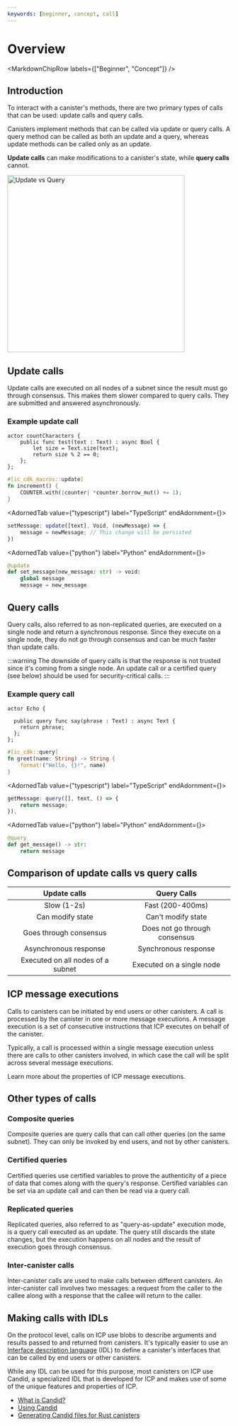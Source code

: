 ```yaml
---
keywords: [beginner, concept, call]
---
```



# Overview

<MarkdownChipRow labels={["Beginner", "Concept"]} />

## Introduction

To interact with a <Tooltip text="A smart contract on ICP.">canister's</Tooltip> methods, there are two primary types of calls that can be used: update calls and query calls.

Canisters implement methods that can be called via update or query calls. A query method can be called as both an update and a query, whereas update methods can be called only as an update.

**Update calls** can make modifications to a canister's state, while **query calls** cannot.

<div class="text--center">
<img src="/img/docs/update_vs_query.png" alt="Update vs Query" width="400"/>
</div>

## Update calls

Update calls are executed on all nodes of a <GlossaryTooltip>subnet</GlossaryTooltip> since the result must go through consensus. This makes them slower compared to query calls. They are submitted and answered asynchronously.

### Example update call

<AdornedTabs groupId="language">
<TabItem value="motoko" label="Motoko" default>

```motoko
actor countCharacters {
    public func test(text : Text) : async Bool {
        let size = Text.size(text);
        return size % 2 == 0;
    };
};
```

</TabItem>

<TabItem value="rust" label="Rust">

```rust
#[ic_cdk_macros::update]
fn increment() {
    COUNTER.with(|counter| *counter.borrow_mut() += 1);
}
```

</TabItem>

<AdornedTab value={"typescript"} label="TypeScript" endAdornment={<BetaChip />}>

```typescript
setMessage: update([text], Void, (newMessage) => {
    message = newMessage; // This change will be persisted
})
```

</AdornedTab>

<AdornedTab value={"python"} label="Python" endAdornment={<BetaChip />}>

```python
@update
def set_message(new_message: str) -> void:
    global message
    message = new_message
```

</AdornedTab>

</AdornedTabs>

## Query calls

Query calls, also referred to as non-replicated queries, are executed on a single node and return a synchronous response. Since they execute on a single node, they do not go through consensus and can be much faster than update calls.

:::warning
The downside of query calls is that the response is not trusted since it's coming from a single node. An update call or a certified query (see below) should be used for security-critical calls.
:::

### Example query call

<AdornedTabs groupId="language">
<TabItem value="motoko" label="Motoko" default>

```motoko
actor Echo {

  public query func say(phrase : Text) : async Text {
    return phrase;
  };
};
```


</TabItem>

<TabItem value="rust" label="Rust">

```rust
#[ic_cdk::query]
fn greet(name: String) -> String {
    format!("Hello, {}!", name)
}
```

</TabItem>

<AdornedTab value={"typescript"} label="TypeScript" endAdornment={<BetaChip />}>

```typescript
getMessage: query([], text, () => {
    return message;
}),
```

</AdornedTab>

<AdornedTab value={"python"} label="Python" endAdornment={<BetaChip />}>

```python
@query
def get_message() -> str:
    return message
```

</AdornedTab>
</AdornedTabs>

## Comparison of update calls vs query calls

| Update calls | Query Calls |
| :----------: | :------: |
| Slow (1-2s) | Fast (200-400ms) |
| Can modify state | Can't modify state |
| Goes through consensus | Does not go through consensus |
| Asynchronous response | Synchronous response |
| Executed on all nodes of a subnet | Executed on a single node |


## ICP message executions

Calls to canisters can be initiated by end users or other canisters. A call is processed by the canister in one or more message executions. A message execution is a set of consecutive instructions that ICP executes on behalf of the canister.

Typically, a call is processed within a single message execution unless there are calls to other canisters involved, in which case the call will be split across several message executions.

Learn more about the properties of ICP message executions.

## Other types of calls

### Composite queries

Composite queries are query calls that can call other queries (on the same <GlossaryTooltip>subnet</GlossaryTooltip>). They can only be invoked by end users, and not by other canisters.

### Certified queries

Certified queries use certified variables to prove the authenticity of a piece of data that comes along with the query's response. Certified variables can be set via an update call and can then be read via a query call.

### Replicated queries

Replicated queries, also referred to as "query-as-update" execution mode, is a query call executed as an update. The query still discards the state changes, but the execution happens on all nodes and the result of execution goes through consensus.

### Inter-canister calls

Inter-canister calls are used to make calls between different canisters. An inter-canister call involves two messages: a request from the caller to the callee along with a response that the callee will return to the caller.

## Making calls with IDLs

On the protocol level, calls on ICP use blobs to describe arguments and results passed to and returned from canisters. It's typically easier to use an [Interface description language](https://en.wikipedia.org/wiki/Interface_description_language) (IDL) to define a canister's interfaces that can be called by end users or other canisters.

While any IDL can be used for this purpose, most canisters on ICP use Candid, a specialized IDL that is developed for ICP and makes use of some of the unique features and properties of ICP.
- [What is Candid?](https://internetcomputer.org/docs/current/developer-docs/backend/candid/candid-concepts)
- [Using Candid](https://internetcomputer.org/docs/current/developer-docs/backend/candid/candid-howto)
- [Generating Candid files for Rust canisters](https://internetcomputer.org/docs/current/developer-docs/backend/candid/generating-candid)
